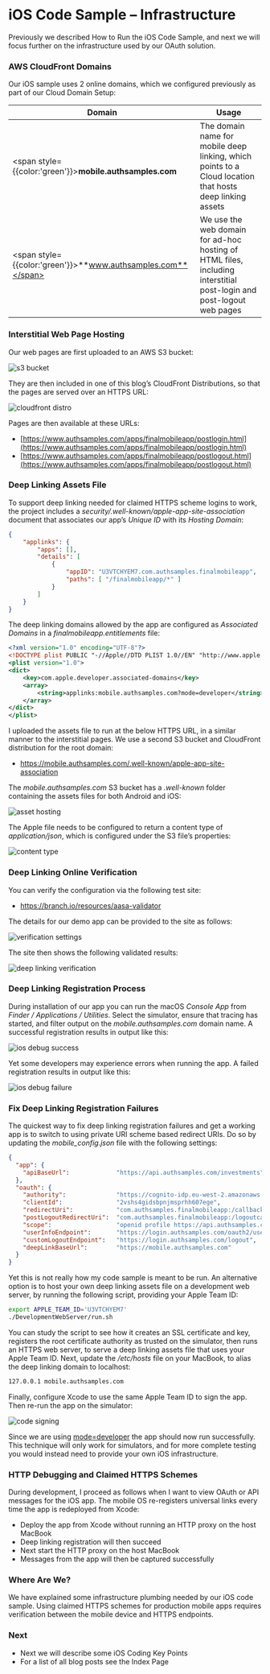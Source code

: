 # iOS Code Sample – Infrastructure

Previously we described <Link href='/posts/how-to-run-the-ios-code-sample'>How to Run the iOS Code Sample</Link>, and next we will focus further on the infrastructure used by our OAuth solution.

### AWS CloudFront Domains

Our iOS sample uses 2 online domains, which we configured previously as part of our <Link href='/posts/cloud-domain-setup'>Cloud Domain Setup</Link>:

| Domain | Usage |
| ------ | ----- |
| <span style={{color:'green'}}>**mobile.authsamples.com**</span> | The domain name for mobile deep linking, which points to a Cloud location that hosts deep linking assets |
| <span style={{color:'green'}}>**www.authsamples.com**</span> | We use the web domain for ad-hoc hosting of HTML files, including interstitial post-login and post-logout web pages |

### Interstitial Web Page Hosting

Our web pages are first uploaded to an AWS S3 bucket:

![s3 bucket](/images/560/s3-bucket.jpg)

They are then included in one of this blog’s <Link href='/posts/cdn-static-content-delivery'>CloudFront Distributions</Link>, so that the pages are served over an HTTPS URL:

![cloudfront distro](/images/560/cloudfront-distro.jpg)

Pages are then available at these URLs:

- [https://www.authsamples.com/apps/finalmobileapp/postlogin.html](https://www.authsamples.com/apps/finalmobileapp/postlogin.html)
- [https://www.authsamples.com/apps/finalmobileapp/postlogout.html](https://www.authsamples.com/apps/finalmobileapp/postlogout.html)

### Deep Linking Assets File

To support deep linking needed for claimed HTTPS scheme logins to work, the project includes a *security/.well-known/apple-app-site-association* document that associates our app’s *Unique ID* with its *Hosting Domain*:

```json
{
    "applinks": {
        "apps": [],
        "details": [
            {
                "appID": "U3VTCHYEM7.com.authsamples.finalmobileapp",
                "paths": [ "/finalmobileapp/*" ]
            }
        ]
    }
}
```

The deep linking domains allowed by the app are configured as *Associated Domains* in a *finalmobileapp.entitlements* file:

```xml
<?xml version="1.0" encoding="UTF-8"?>
<!DOCTYPE plist PUBLIC "-//Apple//DTD PLIST 1.0//EN" "http://www.apple.com/DTDs/PropertyList-1.0.dtd">
<plist version="1.0">
<dict>
	<key>com.apple.developer.associated-domains</key>
	<array>
		<string>applinks:mobile.authsamples.com?mode=developer</string>
	</array>
</dict>
</plist>
```

I uploaded the assets file to run at the below HTTPS URL, in a similar manner to the interstitial pages. We use a second S3 bucket and CloudFront distribution for the root domain:

- https://mobile.authsamples.com/.well-known/apple-app-site-association

The *mobile.authsamples.com* S3 bucket has a *.well-known* folder containing the assets files for both Android and iOS:

![asset hosting](/images/560/asset-hosting.jpg)

The Apple file needs to be configured to return a content type of *application/json*, which is configured under the S3 file’s properties:

![content type](/images/560/content-type.jpg)

### Deep Linking Online Verification

You can verify the configuration via the following test site:

- https://branch.io/resources/aasa-validator

The details for our demo app can be provided to the site as follows:

![verification settings](/images/560/verification-settings.jpg)

The site then shows the following validated results:

![deep linking verification](/images/560/deep-linking-verification.jpg)

### Deep Linking Registration Process

During installation of our app you can run the macOS *Console App* from *Finder / Applications / Utilities*. Select the simulator, ensure that tracing has started, and filter output on the *mobile.authsamples.com* domain name. A successful registration results in output like this:

![ios debug success](/images/560/ios-debug-success.jpg?v=20240713)

Yet some developers may experience errors when running the app. A failed registration results in output like this:

![ios debug failure](/images/560/ios-debug-failure.jpg?v=20240713)

### Fix Deep Linking Registration Failures

The quickest way to fix deep linking registration failures and get a working app is to switch to using private URI scheme based redirect URIs. Do so by updating the *mobile_config.json* file with the following settings:

```json
{
  "app": {
    "apiBaseUrl":             "https://api.authsamples.com/investments"
  },
  "oauth": {
    "authority":              "https://cognito-idp.eu-west-2.amazonaws.com/eu-west-2_CuhLeqiE9",
    "clientId":               "2vshs4gidsbpnjmsprhh607ege",
    "redirectUri":            "com.authsamples.finalmobileapp:/callback",
    "postLogoutRedirectUri":  "com.authsamples.finalmobileapp:/logoutcallback",
    "scope":                  "openid profile https://api.authsamples.com/investments",
    "userInfoEndpoint":       "https://login.authsamples.com/oauth2/userInfo",
    "customLogoutEndpoint":   "https://login.authsamples.com/logout",
    "deepLinkBaseUrl":        "https://mobile.authsamples.com"
  }
}
```

Yet this is not really how my code sample is meant to be run. An alternative option is to host your own deep linking assets file on a development web server, by running the following script, providing your Apple Team ID:

```bash
export APPLE_TEAM_ID='U3VTCHYEM7'
./DevelopmentWebServer/run.sh
```

You can study the script to see how it creates an SSL certificate and key, registers the root certificate authority as trusted on the simulator, then runs an HTTPS web server, to serve a deep linking assets file that uses your Apple Team ID. Next, update the */etc/hosts* file on your MacBook, to alias the deep linking domain to localhost:

```markdown
127.0.0.1 mobile.authsamples.com
```

Finally, configure Xcode to use the same Apple Team ID to sign the app. Then re-run the app on the simulator:

![code signing](/images/560/code-signing.jpg?v=20240713)

Since we are using [mode=developer](https://developer.apple.com/documentation/bundleresources/entitlements/com_apple_developer_associated-domains) the app should now run successfully. This technique will only work for simulators, and for more complete testing you would instead need to provide your own iOS infrastructure.

### HTTP Debugging and Claimed HTTPS Schemes

During development, I proceed as follows when I want to view OAuth or API messages for the iOS app. The mobile OS re-registers universal links every time the app is redeployed from Xcode:

- Deploy the app from Xcode without running an HTTP proxy on the host MacBook
- Deep linking registration will then succeed
- Next start the HTTP proxy on the host MacBook
- Messages from the app will then be captured successfully

### Where Are We?

We have explained some infrastructure plumbing needed by our iOS code sample. Using claimed HTTPS schemes for production mobile apps requires verification between the mobile device and HTTPS endpoints.

### Next

- Next we will describe some <Link href='/posts/ios-code-sample-coding-key-points'>iOS Coding Key Points</Link>
- For a list of all blog posts see the <Link href='/posts/index'>Index Page</Link>
